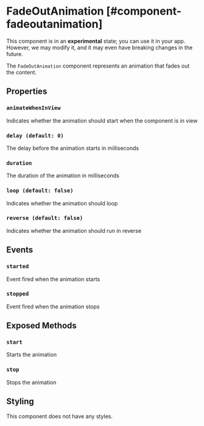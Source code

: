 
# FadeOutAnimation [#component-fadeoutanimation]

<Callout type="warning" emoji="📔">This component is in an **experimental** state; you can use it in your app. However, we may modify it, and it may even have breaking changes in the future.</Callout>

The `FadeOutAnimation` component represents an animation that fades out the content.

## Properties

### `animateWhenInView`

Indicates whether the animation should start when the component is in view

### `delay (default: 0)`

The delay before the animation starts in milliseconds

### `duration`

The duration of the animation in milliseconds

### `loop (default: false)`

Indicates whether the animation should loop

### `reverse (default: false)`

Indicates whether the animation should run in reverse

## Events

### `started`

Event fired when the animation starts

### `stopped`

Event fired when the animation stops

## Exposed Methods

### `start`

Starts the animation

### `stop`

Stops the animation

## Styling

This component does not have any styles.
